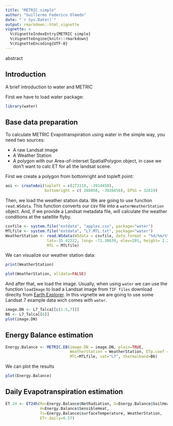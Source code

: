 ```yaml
---
title: "METRIC simple"
author: "Guillermo Federico Olmedo"
date: "`r Sys.Date()`"
output: rmarkdown::html_vignette
vignette: >
  %\VignetteIndexEntry{METRIC simple}
  %\VignetteEngine{knitr::rmarkdown}
  %\VignetteEncoding{UTF-8}
---
```


abstract

## Introduction

A brief introduction to water and METRIC

First we have to load water package: 

```r
library(water)

```


## Base data preparation

To calculate METRIC Evapotranspiration using water in the simple way, you need 
two sources:

- A raw Landsat image
- A Weather Station 
- A polygon with our Area-of-interset SpatialPolygon object, in case we don't 
want to calc ET for all the landsat scene.

First we create a polygon from bottomright and topleft point: 
```r
aoi <- createAoi(topleft = c(273110, -3914450), 
                 bottomright = c( 288050, -3926650), EPSG = 32619)
```

Then, we load the weather station data. We are going to use function `read.WSdata`. This function converts our csv file into a `waterWeatherStation` object. And, if we provide a Landsat metadata file, will calculate the weather conditions at the 
satellite flyby.

```r
csvfile <- system.file("extdata", "apples.csv", package="water")
MTLfile <- system.file("extdata", "L7.MTL.txt", package="water")
WeatherStation <- read.WSdata(WSdata = csvfile, date.format = "%d/%m/%Y",
                  lat=-35.42222, long= -71.38639, elev=201, height= 2.2,
                  MTL = MTLfile)
```

We can visualize our weather station data: 
```r
print(WeatherStation)

plot(WeatherStation, alldata=FALSE)
```


And after that, we load the image. Usually, when using `water` we can use the 
function `loadImage` to load a Landsat image from `TIF files` download direclty
from [Earth Explorer](http://earthexplorer.usgs.gov/). In this vignette we are
going to use some Landsat 7 example data wich comes with `water`.
```r
image.DN <- L7_Talca[[c(1:5,7)]]
B6 <- L7_Talca[[6]]
plot(image.DN)
```


## Energy Balance estimation

```r
Energy.Balance <- METRIC.EB(image.DN = image.DN, plain=TRUE, 
                            WeatherStation = WeatherStation, ETp.coef = 1.2,
                            MTL=MTLfile, sat="L7", thermalband=B6)
```

We can plot the results

```r
plot(Energy.Balance)
```

## Daily Evapotranspiration estimation

```r
ET.24 <- ET24h(Rn=Energy.Balance$NetRadiation, G=Energy.Balance$SoilHeat, 
               H=Energy.Balance$SensibleHeat, 
               Ts=Energy.Balance$surfaceTemperature, WeatherStation, 
               ETr.daily=6.57)
```

